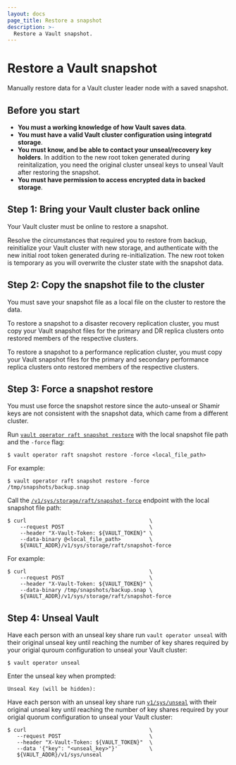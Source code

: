 ```yaml
---
layout: docs
page_title: Restore a snapshot
description: >-
  Restore a Vault snapshot.
---
```


# Restore a Vault snapshot

Manually restore data for a Vault cluster leader node with a saved snapshot.

## Before you start

- **You must a working knowledge of how Vault saves data**.
- **You must have a valid Vault cluster configuration using integratd storage**.
- **You must know, and be able to contact your unseal/recovery key holders**. In
  addition to the new root token generated during reinitalization, you need the
  original cluster unseal keys to unseal Vault after restoring the snapshot.
- **You must have permission to access encrypted data in backed storage**.


## Step 1: Bring your Vault cluster back online

Your Vault cluster must be online to restore a snapshot.

Resolve the circumstances that required you to restore from backup, reinitialize
your Vault cluster with new storage, and authenticate with the new initial root
token generated during re-initialization. The new root token is temporary as you
will overwrite the cluster state with the snapshot data.



## Step 2: Copy the snapshot file to the cluster

You must save your snapshot file as a local file on the cluster to restore the
data.

To restore a snapshot to a disaster recovery replication cluster, you must copy
your Vault snapshot files for the primary and DR replica clusters onto restored
members of the respective clusters.

To restore a snapshot to a performance replication cluster, you must copy
your Vault snapshot files for the primary and secondary performance replica
clusters onto restored members of the respective clusters.



## Step 3: Force a snapshot restore

You must use force the snapshot restore since the auto-unseal or Shamir keys are
not consistent with the snapshot data, which came from a different cluster.

<Tabs>

<Tab heading="CLI" group="cli">

Run
[`vault operator raft snapshot restore`](/vault/docs/commands/operator/raft#snapshot-restore)
with the local snapshot file path and the `-force` flag:

```shell-session
$ vault operator raft snapshot restore -force <local_file_path>
```

For example:
   
<CodeBlockConfig hideClipboard>

```shell-session
$ vault operator raft snapshot restore -force /tmp/snapshots/backup.snap
```

</CodeBlockConfig>

</Tab>

<Tab heading="API" group="api">

Call the
[`/v1/sys/storage/raft/snapshot-force`](/vault/api-docs/system/storage/raft#force-restore-raft-using-a-snapshot)
endpoint with the local snapshot file path:

```shell-session
$ curl                                       \
    --request POST                           \
    --header "X-Vault-Token: ${VAULT_TOKEN}" \
    --data-binary @<local_file_path>         \
    ${VAULT_ADDR}/v1/sys/storage/raft/snapshot-force
```

For example:

<CodeBlockConfig hideClipboard>

```shell-session
$ curl                                       \
    --request POST                           \
    --header "X-Vault-Token: ${VAULT_TOKEN}" \
    --data-binary /tmp/snapshots/backup.snap \
    ${VAULT_ADDR}/v1/sys/storage/raft/snapshot-force
```

</CodeBlockConfig>

</Tab>

</Tabs>

## Step 4: Unseal Vault

<Tabs>

<Tab heading="CLI" group="cli">

Have each person with an unseal key share run
`vault operator unseal` with their original unseal
key until reaching the number of key shares required by your origial quroum
configuration to unseal your Vault cluster:


```shell-session
$ vault operator unseal
```

Enter the unseal key when prompted:

<CodeBlockConfig hideClipboard>

```plaintext
Unseal Key (will be hidden):
```

</CodeBlockConfig>

</Tab>

<Tab heading="API" group="api">

Have each person with an unseal key share run
[`v1/sys/unseal`](/vault/api-docs/system/unseal) with their original unseal
key until reaching the number of key shares required by your origial quorum
configuration to unseal your Vault cluster:
   
```shell-session
$ curl                                       \
   --request POST                            \
   --header "X-Vault-Token: ${VAULT_TOKEN}"  \
   --data '{"key": "<unseal_key>"}'          \
   ${VAULT_ADDR}/v1/sys/unseal
```

</Tab>

</Tabs>

